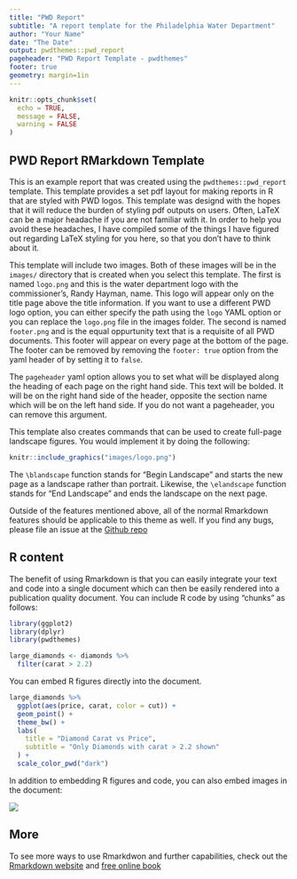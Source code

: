 ```yaml
---
title: "PWD Report"
subtitle: "A report template for the Philadelphia Water Department"
author: "Your Name"
date: "The Date"
output: pwdthemes::pwd_report
pageheader: "PWD Report Template - pwdthemes"
footer: true
geometry: margin=1in
---
```


```r
knitr::opts_chunk$set(
  echo = TRUE,
  message = FALSE, 
  warning = FALSE
)
```

## PWD Report RMarkdown Template

This is an example report that was created using the `pwdthemes::pwd_report` template. This template provides a set pdf layout for making reports in R that are styled with PWD logos. This template was designd with the hopes that it will reduce the burden of styling pdf outputs on users. Often, LaTeX can be a major headache if you are not familiar with it. In order to help you avoid these headaches, I have compiled some of the things I have figured out regarding LaTeX styling for you here, so that you don't have to think about it. 

This template will include two images. Both of these images will be in the `images/` directory that is created when you select this template. The first is named `logo.png` and this is the water department logo with the commissioner's, Randy Hayman, name. This logo will appear only on the title page above the title information. If you want to use a different PWD logo option, you can either specify the path using the `logo` YAML option or you can replace the `logo.png` file in the images folder. The second is named `footer.png` and is the equal oppurtunity text that is a requisite of all PWD documents. This footer will appear on every page at the bottom of the page. The footer can be removed by removing the `footer: true` option from the yaml header of by setting it to `false`. 

The `pageheader` yaml option allows you to set what will be displayed along the heading of each page on the right hand side. This text will be bolded. It will be on the right hand side of the header, opposite the section name which will be on the left hand side. If you do not want a pageheader, you can remove this argument. 

This template also creates commands that can be used to create full-page landscape figures. You would implement it by doing the following:


\newpage
\blandscape

```r
knitr::include_graphics("images/logo.png")
```

\newpage
\elandscape


The `\blandscape` function stands for "Begin Landscape" and starts the new page as a landscape rather than portrait. Likewise, the `\elandscape` function stands for "End Landscape" and ends the landscape on the next page.

Outside of the features mentioned above, all of the normal Rmarkdown features should be applicable to this theme as well. If you find any bugs, please file an issue at the [Github repo](https://github.com/tbradley1013/pwdthemes/issues)


## R content

The benefit of using Rmarkdown is that you can easily integrate your text and code into a single document which can then be easily rendered into a publication quality document. You can include R code by using "chunks" as follows:

```r
library(ggplot2)
library(dplyr)
library(pwdthemes)
```

```r
large_diamonds <- diamonds %>% 
  filter(carat > 2.2)
```

You can embed R figures directly into the document. 

```r
large_diamonds %>% 
  ggplot(aes(price, carat, color = cut)) + 
  geom_point() + 
  theme_bw() + 
  labs(
    title = "Diamond Carat vs Price",
    subtitle = "Only Diamonds with carat > 2.2 shown"
  ) + 
  scale_color_pwd("dark")

```

In addition to embedding R figures and code, you can also embed images in the document:

![](images/logo.png)

## More

To see more ways to use Rmarkdwon and further capabilities, check out the [Rmarkdown website](https://rmarkdown.rstudio.com/index.html) and [free online book](https://bookdown.org/yihui/rmarkdown/)
